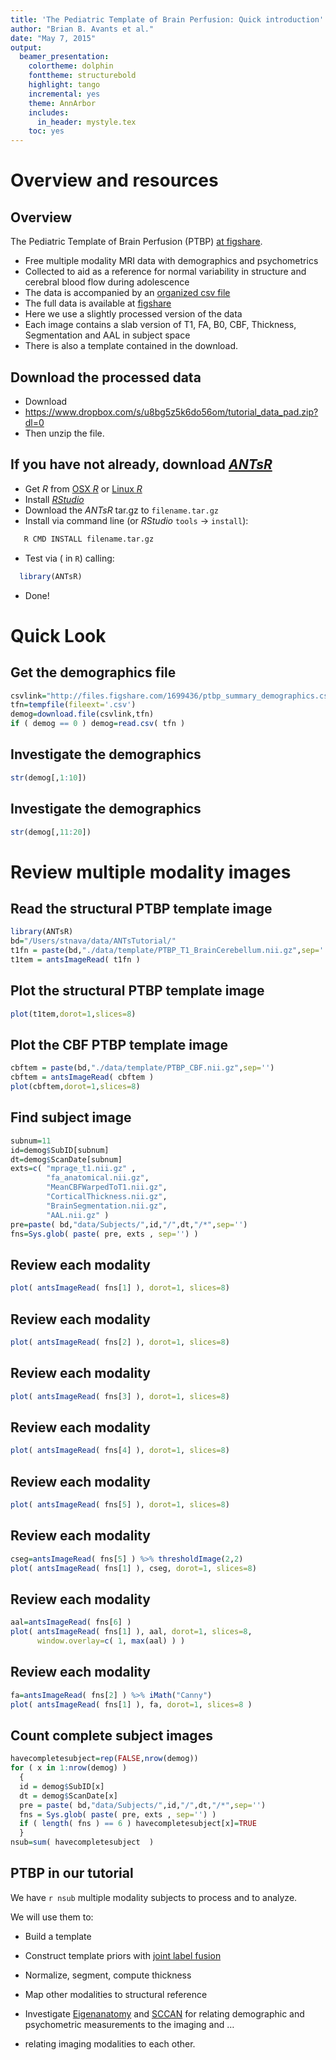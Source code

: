 ```yaml
---
title: 'The Pediatric Template of Brain Perfusion: Quick introduction'
author: "Brian B. Avants et al."
date: "May 7, 2015"
output:
  beamer_presentation:
    colortheme: dolphin
    fonttheme: structurebold
    highlight: tango
    incremental: yes
    theme: AnnArbor
    includes:
      in_header: mystyle.tex
    toc: yes
--- 
```


# Overview and resources

## Overview 
The Pediatric Template of Brain Perfusion (PTBP) [at figshare](http://figshare.com/articles/The_Pediatric_Template_of_Brain_Perfusion_PTBP_/923555).

- Free multiple modality MRI data with demographics and psychometrics
- Collected to aid as a reference for normal variability in structure and cerebral blood flow during adolescence
- The data is accompanied by an [organized csv file](http://files.figshare.com/1699436/ptbp_summary_demographics.csv) 
- The full data is available at [figshare](http://figshare.com/articles/The_Pediatric_Template_of_Brain_Perfusion_PTBP_/923555)
- Here we use a slightly processed version of the data
- Each image contains a slab version of T1, FA, B0, CBF, Thickness, Segmentation and AAL in subject space
- There is also a template contained in the download.

## Download the processed data
\Large

- Download
- <https://www.dropbox.com/s/u8bg5z5k6do56om/tutorial_data_pad.zip?dl=0>
- Then unzip the file.

## If you have not already, download [*ANTsR*](http://stnava.github.io/ANTsR/)

* Get *R* from [OSX *R*](http://cran.r-project.org/bin/macosx/) or [Linux *R*](http://www.jason-french.com/blog/2013/03/11/installing-r-in-linux/)
* Install [*RStudio*](http://www.rstudio.com/products/rstudio/download/)
* Download the *ANTsR* tar.gz to `filename.tar.gz`
* Install via command line (or *RStudio* `tools` $\rightarrow$ `install`): 
```bash
   R CMD INSTALL filename.tar.gz
```
* Test via ( in `R`) calling: 
```r
  library(ANTsR)
```
* Done!

# Quick Look 

## Get the demographics file

```r
csvlink="http://files.figshare.com/1699436/ptbp_summary_demographics.csv"
tfn=tempfile(fileext='.csv')
demog=download.file(csvlink,tfn)
if ( demog == 0 ) demog=read.csv( tfn )
```


## Investigate the demographics

```r
str(demog[,1:10])
```

## Investigate the demographics

```r
str(demog[,11:20])
```

# Review multiple modality images

## Read the structural PTBP template image

```r
library(ANTsR)
bd="/Users/stnava/data/ANTsTutorial/"
t1fn = paste(bd,"./data/template/PTBP_T1_BrainCerebellum.nii.gz",sep='')
t1tem = antsImageRead( t1fn )
```

## Plot the structural PTBP template image

```r
plot(t1tem,dorot=1,slices=8)
```

## Plot the CBF PTBP template image

```r
cbftem = paste(bd,"./data/template/PTBP_CBF.nii.gz",sep='')
cbftem = antsImageRead( cbftem )
plot(cbftem,dorot=1,slices=8)
```

## Find subject image

```r
subnum=11
id=demog$SubID[subnum]
dt=demog$ScanDate[subnum]
exts=c( "mprage_t1.nii.gz" , 
        "fa_anatomical.nii.gz", 
        "MeanCBFWarpedToT1.nii.gz", 
        "CorticalThickness.nii.gz", 
        "BrainSegmentation.nii.gz", 
        "AAL.nii.gz" )
pre=paste( bd,"data/Subjects/",id,"/",dt,"/*",sep='')
fns=Sys.glob( paste( pre, exts , sep='') )
```

## Review each modality
```r
plot( antsImageRead( fns[1] ), dorot=1, slices=8)
```

## Review each modality 
```r
plot( antsImageRead( fns[2] ), dorot=1, slices=8)
```

## Review each modality 
```r
plot( antsImageRead( fns[3] ), dorot=1, slices=8)
```

## Review each modality 
```r
plot( antsImageRead( fns[4] ), dorot=1, slices=8)
```

## Review each modality 
```r
plot( antsImageRead( fns[5] ), dorot=1, slices=8)
```

## Review each modality 
```r
cseg=antsImageRead( fns[5] ) %>% thresholdImage(2,2)
plot( antsImageRead( fns[1] ), cseg, dorot=1, slices=8)
```

## Review each modality 
```r
aal=antsImageRead( fns[6] )
plot( antsImageRead( fns[1] ), aal, dorot=1, slices=8, 
      window.overlay=c( 1, max(aal) ) )
```

## Review each modality 
```r
fa=antsImageRead( fns[2] ) %>% iMath("Canny")
plot( antsImageRead( fns[1] ), fa, dorot=1, slices=8 )
```

## Count complete subject images

```r
havecompletesubject=rep(FALSE,nrow(demog))
for ( x in 1:nrow(demog) )
  {
  id = demog$SubID[x]
  dt = demog$ScanDate[x]
  pre = paste( bd,"data/Subjects/",id,"/",dt,"/*",sep='')
  fns = Sys.glob( paste( pre, exts , sep='') )
  if ( length( fns ) == 6 ) havecompletesubject[x]=TRUE
  }
nsub=sum( havecompletesubject  )
```

## PTBP in our tutorial

We have `r nsub` multiple modality subjects to process
and to analyze.

We will use them to:

* Build a template

* Construct template priors with [joint label fusion](http://www.ncbi.nlm.nih.gov/pubmed/22732662)

* Normalize, segment, compute thickness

* Map other modalities to structural reference

* Investigate [Eigenanatomy](https://scholar.google.com/scholar?hl=en&q=Eigenanatomy&btnG=&as_sdt=1%2C5&as_sdtp=) and [SCCAN](https://scholar.google.com/scholar?q=sparse+canonical+correlation+avants&btnG=&hl=en&as_sdt=0%2C5) for relating demographic and psychometric measurements to the imaging and ...

* relating imaging modalities to each other.